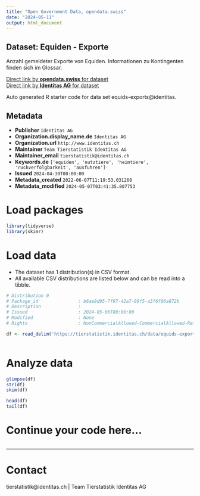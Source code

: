 ```yaml
---
title: "Open Government Data, opendata.swiss"
date: "2024-05-11"
output: html_document
---
```


## Dataset: Equiden - Exporte

Anzahl gemeldeter Exporte von Equiden. Informationen zu Kontingenten finden sich im Glossar.

[Direct link by **opendata.swiss** for dataset](https://opendata.swiss/de/dataset/equiden-exporte)<br>
[Direct link by **Identitas AG** for dataset](https://tierstatistik.identitas.ch/)

Auto generated R starter code for data set equids-exports@identitas.

## Metadata

- **Publisher** `Identitas AG`
- **Organization.display_name.de** `Identitas AG`
- **Organization.url** `http://www.identitas.ch`
- **Maintainer** `Team Tierstatistik Identitas AG`
- **Maintainer_email** `tierstatistik@identitas.ch`
- **Keywords.de** `['equiden', 'nutztiere', 'heimtiere', 'ruckverfolgbarkeit', 'ausfuhren']`
- **Issued** `2024-04-30T00:00:00`
- **Metadata_created** `2022-06-07T11:19:53.031268`
- **Metadata_modified** `2024-05-07T03:41:35.807753`


# Load packages

```r

library(tidyverse)
library(skimr)

```

# Load data

-   The dataset has 1 distribution(s) in CSV format.
-   All available CSV distributions are listed below and can be read into a tibble.

```r

# Distribution 0
# Package_id               : b6ae8d95-7f97-42a7-99f5-a3f6f06a872b
# Description              : 
# Issued                   : 2024-05-06T00:00:00
# Modified                 : None
# Rights                   : NonCommercialAllowed-CommercialAllowed-ReferenceRequired

df <- read_delim('https://tierstatistik.identitas.ch/data/equids-exports.csv')



```

# Analyze data

```r

glimpse(df)
str(df)
skim(df)

head(df)
tail(df)

```

# Continue your code here...

```r

```

------------------------------------------------------------------------

# Contact

tierstatistik@identitas.ch | Team Tierstatistik Identitas AG
